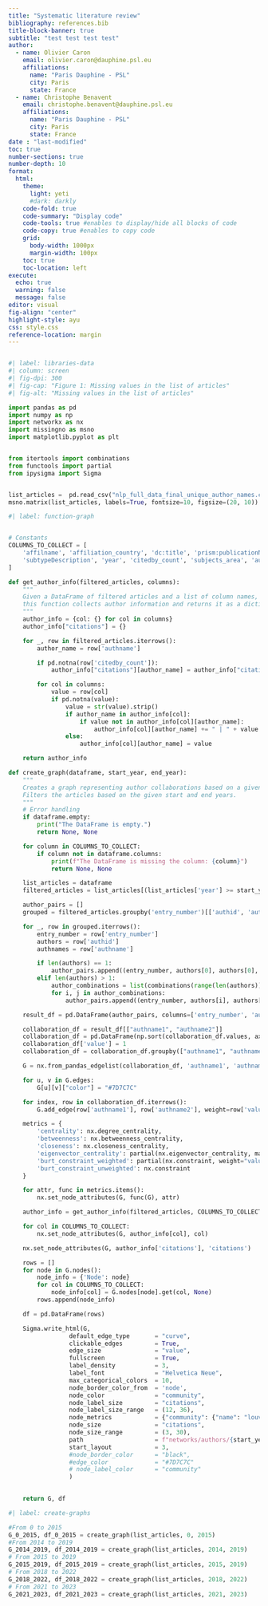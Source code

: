 ```yaml
---
title: "Systematic literature review"
bibliography: references.bib
title-block-banner: true
subtitle: "test test test test"
author:
  - name: Olivier Caron
    email: olivier.caron@dauphine.psl.eu
    affiliations: 
      name: "Paris Dauphine - PSL"
      city: Paris
      state: France
  - name: Christophe Benavent
    email: christophe.benavent@dauphine.psl.eu
    affiliations: 
      name: "Paris Dauphine - PSL"
      city: Paris
      state: France
date : "last-modified"
toc: true
number-sections: true
number-depth: 10
format:
  html:
    theme:
      light: yeti
      #dark: darkly
    code-fold: true
    code-summary: "Display code"
    code-tools: true #enables to display/hide all blocks of code
    code-copy: true #enables to copy code
    grid:
      body-width: 1000px
      margin-width: 100px
    toc: true
    toc-location: left
execute:
  echo: true
  warning: false
  message: false
editor: visual
fig-align: "center"
highlight-style: ayu
css: style.css
reference-location: margin
---
```


```r

```

```python
#| label: libraries-data
#| column: screen
#| fig-dpi: 300
#| fig-cap: "Figure 1: Missing values in the list of articles"
#| fig-alt: "Missing values in the list of articles"

import pandas as pd
import numpy as np
import networkx as nx
import missingno as msno
import matplotlib.pyplot as plt


from itertools import combinations
from functools import partial
from ipysigma import Sigma


list_articles =  pd.read_csv("nlp_full_data_final_unique_author_names.csv", sep=';', decimal=',')
msno.matrix(list_articles, labels=True, fontsize=10, figsize=(20, 10))
```

```python
#| label: function-graph


# Constants
COLUMNS_TO_COLLECT = [
    'affilname', 'affiliation_country', 'dc:title', 'prism:publicationName',
    'subtypeDescription', 'year', 'citedby_count', 'subjects_area', 'authkeywords'
]

def get_author_info(filtered_articles, columns):
    """
    Given a DataFrame of filtered articles and a list of column names,
    this function collects author information and returns it as a dictionary.
    """
    author_info = {col: {} for col in columns}
    author_info["citations"] = {}

    for _, row in filtered_articles.iterrows():
        author_name = row['authname']

        if pd.notna(row['citedby_count']):
            author_info["citations"][author_name] = author_info["citations"].get(author_name, 0) + row['citedby_count']

        for col in columns:
            value = row[col]
            if pd.notna(value):
                value = str(value).strip()
                if author_name in author_info[col]:
                    if value not in author_info[col][author_name]:
                        author_info[col][author_name] += " | " + value
                else:
                    author_info[col][author_name] = value

    return author_info

def create_graph(dataframe, start_year, end_year):
    """
    Creates a graph representing author collaborations based on a given DataFrame of articles.
    Filters the articles based on the given start and end years.
    """
    # Error handling
    if dataframe.empty:
        print("The DataFrame is empty.")
        return None, None

    for column in COLUMNS_TO_COLLECT:
        if column not in dataframe.columns:
            print(f"The DataFrame is missing the column: {column}")
            return None, None

    list_articles = dataframe
    filtered_articles = list_articles[(list_articles['year'] >= start_year) & (list_articles['year'] <= end_year)]

    author_pairs = []
    grouped = filtered_articles.groupby('entry_number')[['authid', 'authname']].agg(list).reset_index()

    for _, row in grouped.iterrows():
        entry_number = row['entry_number']
        authors = row['authid']
        authnames = row['authname']

        if len(authors) == 1:
            author_pairs.append((entry_number, authors[0], authors[0], authnames[0], authnames[0]))
        elif len(authors) > 1:
            author_combinations = list(combinations(range(len(authors)), 2))
            for i, j in author_combinations:
                author_pairs.append((entry_number, authors[i], authors[j], authnames[i], authnames[j]))

    result_df = pd.DataFrame(author_pairs, columns=['entry_number', 'authid1', 'authid2', 'authname1', 'authname2'])

    collaboration_df = result_df[["authname1", "authname2"]]
    collaboration_df = pd.DataFrame(np.sort(collaboration_df.values, axis=1), columns=collaboration_df.columns)
    collaboration_df['value'] = 1
    collaboration_df = collaboration_df.groupby(["authname1", "authname2"], sort=False, as_index=False).sum()

    G = nx.from_pandas_edgelist(collaboration_df, 'authname1', 'authname2', edge_attr='value', create_using=nx.Graph())

    for u, v in G.edges:
        G[u][v]["color"] = "#7D7C7C"

    for index, row in collaboration_df.iterrows():
        G.add_edge(row['authname1'], row['authname2'], weight=row['value'])

    metrics = {
        'centrality': nx.degree_centrality,
        'betweenness': nx.betweenness_centrality,
        'closeness': nx.closeness_centrality,
        'eigenvector_centrality': partial(nx.eigenvector_centrality, max_iter=1000),
        'burt_constraint_weighted': partial(nx.constraint, weight="value"),
        'burt_constraint_unweighted': nx.constraint
    }

    for attr, func in metrics.items():
        nx.set_node_attributes(G, func(G), attr)

    author_info = get_author_info(filtered_articles, COLUMNS_TO_COLLECT)

    for col in COLUMNS_TO_COLLECT:
        nx.set_node_attributes(G, author_info[col], col)

    nx.set_node_attributes(G, author_info['citations'], 'citations')

    rows = []
    for node in G.nodes():
        node_info = {'Node': node}
        for col in COLUMNS_TO_COLLECT:
            node_info[col] = G.nodes[node].get(col, None)
        rows.append(node_info)

    df = pd.DataFrame(rows)

    Sigma.write_html(G,
                 default_edge_type       = "curve",                                                     # Default edge type
                 clickable_edges         = True,                                                        # Clickable edges
                 edge_size               = "value",                                                     # Set edge size
                 fullscreen              = True,                                                        # Display in fullscreen
                 label_density           = 3,                                                           # Label density
                 label_font              = "Helvetica Neue",                                            # Label font
                 max_categorical_colors  = 10,                                                          # Max categorical colors
                 node_border_color_from  = 'node',                                                      # Node border color from node attribute
                 node_color              = "community",                                                 # Set node colors
                 node_label_size         = "citations",                                                 # Node label size
                 node_label_size_range   = (12, 36),                                                    # Node label size range
                 node_metrics            = {"community": {"name": "louvain", "resolution": 1}},         # Specify node metrics
                 node_size               = "citations",                                                 # Node size
                 node_size_range         = (3, 30),                                                     # Node size range
                 path                    = f"networks/authors/{start_year}_{end_year}_sigma_test11.html", # Output file path
                 start_layout            = 3,                                                            # Start layout algorithm
                 #node_border_color      = "black",                                                     # Node border color
                 #edge_color             = "#7D7C7C"                                                    # Edge color
                 # node_label_color      = "community"                                                  # Node label color
                 )
    

    return G, df

```

```python
#| label: create-graphs

#From 0 to 2015
G_0_2015, df_0_2015 = create_graph(list_articles, 0, 2015)
#From 2014 to 2019
G_2014_2019, df_2014_2019 = create_graph(list_articles, 2014, 2019)
# From 2015 to 2019
G_2015_2019, df_2015_2019 = create_graph(list_articles, 2015, 2019)
# From 2018 to 2022
G_2018_2022, df_2018_2022 = create_graph(list_articles, 2018, 2022)
# From 2021 to 2023
G_2021_2023, df_2021_2023 = create_graph(list_articles, 2021, 2023)
```
